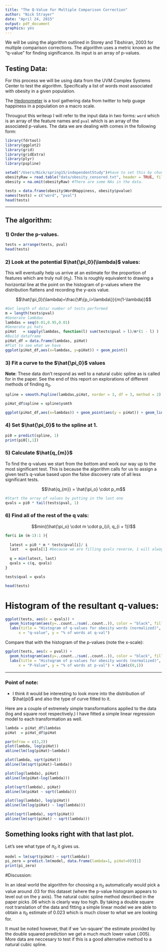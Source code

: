 ```yaml
---
title: "The Q-Value for Multiple Comparison Correction"
author: "Nick Strayer"
date: "April 24, 2015"
output: pdf_document
graphics: yes
---
```


We will be using the algorithm outlined in Storey and Tibshiran, 2003 for multiple comparison corrections. The algorithm uses a metric known as the "q-value" for finding significance. Its input is an array of p-values. 

## Testing Data:

For this process we will be using data from the UVM Complex Systems Center to test the algorithm. Specifically a list of words most associated with obesity in a given population.

The [Hedonometer](http://hedonometer.org/index.html) is a tool gathering data from twitter to help guage happiness in a population on a macro scale. 

Througout this writeup I will refer to the input data in two forms: `word` which is an array of the feature names and `pval` which is an array of the associated p-values. The data we are dealing with comes in the following form: 

```r
library(fdrtool)
library(ggplot2)
library(grid)
library(gridExtra)
library(plyr)
library(pspline)

setwd("/Users/Nick/spring15/independentStudy")#have to set this by chunk of code
obesityRaw = read.table("data/obesity_censored.txt", header = TRUE, fill = TRUE)
obesity = na.omit(obesityRaw) #There are some NAs in the data.

tests = data.frame(obesity$WordHappiness, obesity$pvalue)
names(tests) = c("word", "pval")
head(tests)
```
--- 

## The algorithm: 

### 1) Order the p-values. 
```r
tests = arrange(tests, pval)
head(tests)
```

### 2) Look at the potential $\hat{\pi_0}(\lambda)$ values: 

This will eventually help us arrive at an estimate for the proportion of features which are truly null ($\pi_0$). This is roughly equivalent to drawing a horizontal line at the point on the histogram of p-values where the distribution flattens and recording the y-axis value. 

$$\hat{\pi_0}(\lambda)=\frac{\#\{p_i>\lambda\}}{m(1-\lambda)}$$
```r
#Get length of data/ number of tests performed
m = length(tests$pval)
#Generate lambdas
lambdas = seq(0.01,0.95,0.01)
#Generate pi hats
piHat   = sapply(lambdas, function(l) sum(tests$pval > l)/m*(1 - l) )
#Build dataframe
piHat_df = data.frame(lambdas, piHat)
#Plot to see what we have
ggplot(piHat_df,aes(x=lambdas, y=piHat)) + geom_point() 
```

### 3) Fit a curve to the $\hat{\pi_0}$ values
__Note__: These data don't respond as well to a natural cubic spline as is called for in the paper. See the end of this report on explorations of different methods of finding $\pi_0$.  

```r
spline = smooth.Pspline(lambdas,piHat, norder = 3, df = 3, method = 2)

piHat_df$spline = spline$ysmth

ggplot(piHat_df,aes(x=lambdas)) + geom_point(aes(y = piHat)) + geom_line(aes(y = spline))
```

### 4) Set $\hat{\pi_0}$ to the spline at 1. 

```r
pi0 = predict(spline, 1)
print(pi0[1,1])
```

### 5) Calculate $\hat{q_{m}}$

To find the q-values we start from the bottom and work our way up to the most significant test. This is because the algorithm calls for us to assign a given test's q-value based upon the false discovery rate of all less significant tests. 

$$\hat{q_{m}} = \hat{\pi_o} \cdot p_m$$
```r
#Start the array of values by putting in the last one
qvals = pi0 * tail(tests$pval, 1)
```

### 6) Find all of the rest of the q vals: 

$$min((\hat{\pi_o} \cdot m \cdot p_i)/i, q_{i + 1})$$

```r

for(i in (m-1):1 ){
  
  latest = pi0 * m * tests$pval[i]/ i
  last   = qvals[1] #because we are filling qvals reverse, 1 will always be the last computed val
  
  q = min(latest, last)
  qvals = c(q, qvals)
}

tests$qval = qvals

head(tests)
```


# Histogram of the resultant q-values: 
```r
ggplot(tests, aes(x = qvals)) + 
  geom_histogram(aes(y=..count../sum(..count..)), color = "black", fill = "#7fc97f") + 
  labs(title = "Histogram of q-values for obesity words (normalized)",
      x = "q-value", y = "% of words at q-val") 
```

Compare that with the histogram of the p-values (note the x-scale):  

```r
ggplot(tests, aes(x = pval)) + 
  geom_histogram(aes(y=..count../sum(..count..)), color = "black", fill = "#7fc97f") + 
  labs(title = "Histogram of p-values for obesity words (normalized)",
      x = "P-Value", y = "% of words at p-val") + xlim(c(0,1))
```

---
### Point of note: 

* I think it would be interesting to look more into the distribution of $\hat{pi}$ and also the type of curve fitted to it. 

Here are a couple of extremely simple transformations applied to the data (log and square root respectively.) I have fitted a simple linear regression model to each transformation as well. 

```r
lambda = piHat_df$lambdas
piHat  = piHat_df$piHat

par(mfrow = c(3,2))
plot(lambda, log(piHat))
abline(lm(log(piHat)~lambda))

plot(lambda, sqrt(piHat))
abline(lm(sqrt(piHat)~lambda))

plot(log(lambda), piHat)
abline(lm(piHat~log(lambda)))

plot(sqrt(lambda), piHat)
abline(lm(piHat ~ sqrt(lambda)))

plot(log(lambda), log(piHat))
abline(lm(log(piHat) ~ log(lambda)))

plot(sqrt(lambda), sqrt(piHat))
abline(lm(sqrt(piHat) ~ sqrt(lambda)))
```

## Something looks right with that last plot. 
Let's see what type of $\pi_0$ it gives us. 

```r
model = lm(sqrt(piHat) ~ sqrt(lambda))
pi_zero = predict.lm(model, data.frame(lambda=1, piHat=0))[1] 
print(pi_zero)
```

#Discussion: 

In an ideal world the algorithm for choosing a $\pi_0$ automatically would pick a value around .03 for this dataset (where the p-value histogram appears to level out on the y axis). The natural cubic spline method described in the paper picks .06 which is clearly way too high. By taking a double square root translation of the data and fitting a simple linear model we are able to obtain a $\pi_0$ estimate of 0.023 which is much closer to what we are looking for. 

It must be noted however, that if we 'un-square' the estimate provided by the double squared prediction we get a much much lower value (.005). More data are neccesary to test if this is a good alternative method to a natural cubic spline. 
